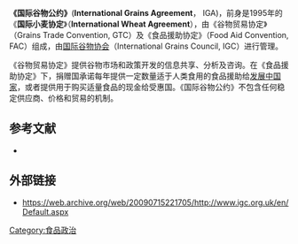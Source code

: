 '''《国际谷物公约》'''('''International Grains Agreement'''， IGA)，前身是1995年的《'''国际小麦协定'''》（'''International Wheat Agreement'''），由《谷物贸易协定》（Grains Trade Convention, GTC）及《食品援助协定》（Food Aid Convention, FAC）组成，由[[国际谷物协会|国际谷物协会]]（International Grains Council, IGC）进行管理。

《谷物贸易协定》提供谷物市场和政策开发的信息共享、分析及咨询。在《食品援助协定》下，捐赠国承诺每年提供一定数量适于人类食用的食品援助给[[发展中国家|发展中国家]]，或者提供用于购买适量食品的现金给受惠国。《国际谷物公约》不包含任何稳定供应商、价格和贸易的机制。

== 参考文献 ==
*{{CRS|article = Report for Congress: Agriculture: A Glossary of Terms, Programs, and Laws, 2005 Edition|url = http://ncseonline.org/nle/crsreports/05jun/97-905.pdf|author= Jasper Womach}}

==外部链接==
*https://web.archive.org/web/20090715221705/http://www.igc.org.uk/en/Default.aspx

[[Category:食品政治|Category:食品政治]]